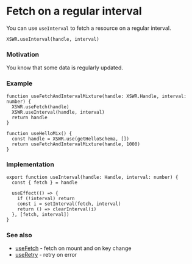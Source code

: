# Fetch on a regular interval

You can use `useInterval` to fetch a resource on a regular interval.

```tsx
XSWR.useInterval(handle, interval) 
```

### Motivation

You know that some data is regularly updated.

### Example

```tsx
function useFetchAndIntervalMixture(handle: XSWR.Handle, interval: number) {
  XSWR.useFetch(handle)
  XSWR.useInterval(handle, interval)
  return handle
}

function useHelloMix() {
  const handle = XSWR.use(getHelloSchema, [])
  return useFetchAndIntervalMixture(handle, 1000)
}
```

### Implementation

```tsx
export function useInterval(handle: Handle, interval: number) {
  const { fetch } = handle

  useEffect(() => {
    if (!interval) return
    const i = setInterval(fetch, interval)
    return () => clearInterval(i)
  }, [fetch, interval])
}
```

### See also

- [useFetch](/features/use-fetch) - fetch on mount and on key change
- [useRetry](/features/use-retry) - retry on error